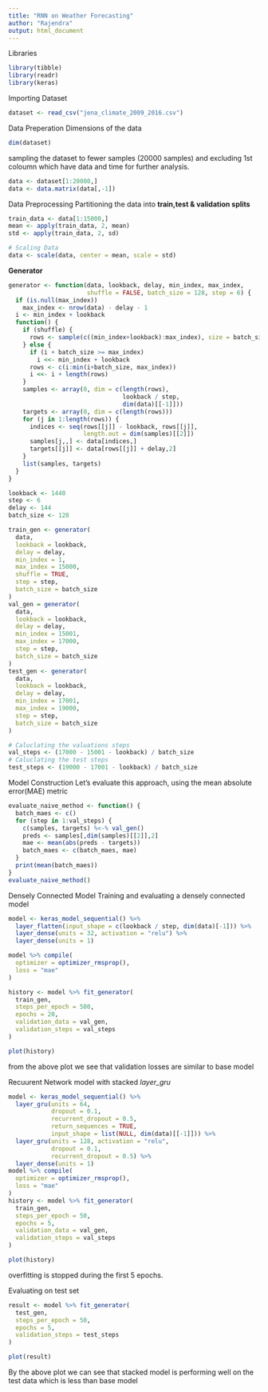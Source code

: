 ---
title: "RNN on Weather Forecasting"
author: "Rajendra"
output: html_document
---


Libraries
```{r,message=FALSE}
library(tibble)
library(readr)
library(keras)
```

Importing Dataset
```{r,message=FALSE}
dataset <- read_csv("jena_climate_2009_2016.csv")
```

Data Preperation
Dimensions of the data
```{r}
dim(dataset)
```

sampling the dataset to fewer samples (20000 samples) and excluding 1st coloumn which have data and time for further analysis.

```{r,message=FALSE}
data <- dataset[1:20000,]
data <- data.matrix(data[,-1])
```


Data Preprocessing
Partitioning the data into **train,test & validation splits**
```{r}
train_data <- data[1:15000,]
mean <- apply(train_data, 2, mean)
std <- apply(train_data, 2, sd)

# Scaling Data
data <- scale(data, center = mean, scale = std)
```


**Generator**

```{r}
generator <- function(data, lookback, delay, min_index, max_index,
                      shuffle = FALSE, batch_size = 128, step = 6) {
  if (is.null(max_index))
    max_index <- nrow(data) - delay - 1
  i <- min_index + lookback
  function() {
    if (shuffle) {
      rows <- sample(c((min_index+lookback):max_index), size = batch_size)
    } else {
      if (i + batch_size >= max_index)
        i <<- min_index + lookback
      rows <- c(i:min(i+batch_size, max_index))
      i <<- i + length(rows)
    }
    samples <- array(0, dim = c(length(rows),
                                lookback / step,
                                dim(data)[[-1]]))
    targets <- array(0, dim = c(length(rows)))
    for (j in 1:length(rows)) {
      indices <- seq(rows[[j]] - lookback, rows[[j]],
                     length.out = dim(samples)[[2]])
      samples[j,,] <- data[indices,]
      targets[[j]] <- data[rows[[j]] + delay,2]
    }
    list(samples, targets)
  }
}
```



```{r}
lookback <- 1440
step <- 6
delay <- 144
batch_size <- 128
```


```{r}
train_gen <- generator(
  data,
  lookback = lookback,
  delay = delay,
  min_index = 1,
  max_index = 15000,
  shuffle = TRUE,
  step = step,
  batch_size = batch_size
)
val_gen = generator(
  data,
  lookback = lookback,
  delay = delay,
  min_index = 15001,
  max_index = 17000,
  step = step,
  batch_size = batch_size
)
test_gen <- generator(
  data,
  lookback = lookback,
  delay = delay,
  min_index = 17001,
  max_index = 19000,
  step = step,
  batch_size = batch_size
)

# Caluclating the valuations steps
val_steps <- (17000 - 15001 - lookback) / batch_size
# Caluclating the test steps
test_steps <- (19000 - 17001 - lookback) / batch_size
```


 Model Construction
Let's evaluate this approach, using the mean absolute error(MAE) metric
```{r}
evaluate_naive_method <- function() {
  batch_maes <- c()
  for (step in 1:val_steps) {
    c(samples, targets) %<-% val_gen()
    preds <- samples[,dim(samples)[[2]],2]
    mae <- mean(abs(preds - targets))
    batch_maes <- c(batch_maes, mae)
  }
  print(mean(batch_maes))
}
evaluate_naive_method()
```



Densely Connected Model
Training and evaluating a densely connected model
```{r}
model <- keras_model_sequential() %>%
  layer_flatten(input_shape = c(lookback / step, dim(data)[-1])) %>%
  layer_dense(units = 32, activation = "relu") %>%
  layer_dense(units = 1)

model %>% compile(
  optimizer = optimizer_rmsprop(),
  loss = "mae"
)

history <- model %>% fit_generator(
  train_gen,
  steps_per_epoch = 500,
  epochs = 20,
  validation_data = val_gen,
  validation_steps = val_steps
)
```
```{r,echo=FALSE,fig.align="Center"}
plot(history)
```

from the above plot we see that validation losses are similar to base model


Recuurent Network model with stacked *layer_gru*


```{r}
model <- keras_model_sequential() %>% 
  layer_gru(units = 64, 
            dropout = 0.1, 
            recurrent_dropout = 0.5,
            return_sequences = TRUE,
            input_shape = list(NULL, dim(data)[[-1]])) %>% 
  layer_gru(units = 128, activation = "relu",
            dropout = 0.1,
            recurrent_dropout = 0.5) %>% 
  layer_dense(units = 1)
model %>% compile(
  optimizer = optimizer_rmsprop(),
  loss = "mae"
)
history <- model %>% fit_generator(
  train_gen,
  steps_per_epoch = 50,
  epochs = 5,
  validation_data = val_gen,
  validation_steps = val_steps
)
```
```{r,echo=FALSE,fig.align="Center"}
plot(history)
```


overfitting is stopped during the first 5 epochs.


Evaluating on test set
```{r}
result <- model %>% fit_generator(
  test_gen,
  steps_per_epoch = 50,
  epochs = 5,
  validation_steps = test_steps
)
```
```{r,echo=FALSE}
plot(result)
```

By the above plot we can see that stacked model is performing well on the test data which is less than base model 